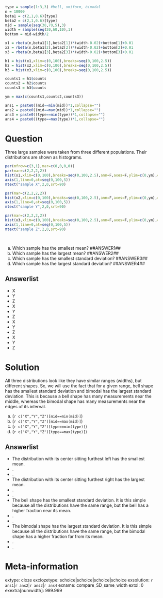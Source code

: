 ```r

type = sample(1:3,3) #bell, uniform, bimodal
n = 10000
beta1 = c(2,1,0.6)[type]
beta2 = c(2,1,0.6)[type]
mid = sample(seq(30,70,5),3)
width = sample(seq(20,60,10),1)
bottom = mid-width/2

x1 = rbeta(n,beta1[1],beta2[1])*(width-0.02)+bottom[1]+0.01
x2 = rbeta(n,beta1[2],beta2[2])*(width-0.02)+bottom[2]+0.01
x3 = rbeta(n,beta1[3],beta2[3])*(width-0.02)+bottom[3]+0.01

h1 = hist(x1,xlim=c(0,100),breaks=seq(0,100,2.5))
h2 = hist(x2,xlim=c(0,100),breaks=seq(0,100,2.5))
h3 = hist(x3,xlim=c(0,100),breaks=seq(0,100,2.5))

counts1 = h1$counts
counts2 = h2$counts
counts3 = h3$counts

ym = max(c(counts1,counts2,counts3))

ans1 = paste0((mid==min(mid))*1,collapse="")
ans2 = paste0((mid==max(mid))*1,collapse="")
ans3 = paste0((type==min(type))*1,collapse="")
ans4 = paste0((type==max(type))*1,collapse="")

```


Question
========

Three large samples were taken from three different populations. Their distributions are shown as histograms.

```r
par(mfrow=c(3,1),mar=c(0,0,0,0))
par(mar=c(2,2,2,2))
hist(x1,xlim=c(0,100),breaks=seq(0,100,2.5),ann=F,axes=F,ylim=c(0,ym),col=rgb(0.9,0.7,0.7))
axis(1,line=0,at=seq(0,100,5))
mtext("sample X",2,0,srt=90)

par(mar=c(2,2,2,2))
hist(x2,xlim=c(0,100),breaks=seq(0,100,2.5),ann=F,axes=F,ylim=c(0,ym),col=rgb(0.9,0.7,0.7))
axis(1,line=0,at=seq(0,100,5))
mtext("sample Y",2,0,srt=90)

par(mar=c(2,2,2,2))
hist(x3,xlim=c(0,100),breaks=seq(0,100,2.5),ann=F,axes=F,ylim=c(0,ym),col=rgb(0.9,0.7,0.7))
axis(1,line=0,at=seq(0,100,5))
mtext("sample Z",2,0,srt=90)
```
\

a.  Which sample has the smallest mean? \#\#ANSWER1\#\#
b.  Which sample has the largest mean? \#\#ANSWER2\#\#
c.  Which sample has the smallest standard deviation? \#\#ANSWER3\#\#
d.  Which sample has the largest standard deviation? \#\#ANSWER4\#\#


Answerlist
--------
* X
* Y
* Z
* X
* Y
* Z
* X
* Y
* Z
* X
* Y
* Z


Solution
========

All three distributions look like they have similar ranges (widths), but different shapes. So, we will use the fact that for a given range, bell shape has the smallest standard deviation and bimodal has the largest standard deviation. This is because a bell shape has many measurements near the middle, whereas the bimodal shape has many measurements near the edges of its interval. 


a. (`r c("X","Y","Z")[mid==min(mid)]`)
b. (`r c("X","Y","Z")[mid==max(mid)]`)
c. (`r c("X","Y","Z")[type==min(type)]`)
d. (`r c("X","Y","Z")[type==max(type)]`)

Answerlist
--------
* The distribution with its center sitting furthest left has the smallest mean.
* .
* .
* The distribution with its center sitting furthest right has the largest mean.
* .
* .
* The bell shape has the smallest standard deviation. It is this simple because all the distributions have the same range, but the bell has a higher fraction near its mean.
* .
* .
* The bimodal shape has the largest standard deviation. It is this simple because all the distributions have the same range, but the bimodal shape has a higher fraction far from its mean.
* .
* .


Meta-information
================
extype: cloze
exclozetype: schoice|schoice|schoice|schoice
exsolution: `r ans1`|`r ans2`|`r ans3`|`r ans4`
exname: compare_SD_same_width
extol: 0
exextra[numwidth]: 999.999